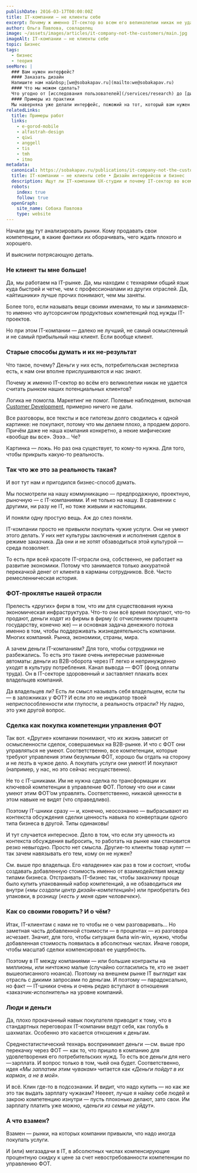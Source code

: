 ```yaml
---
publishDate: 2016-03-17T00:00:00Z
title: IT-компании — не клиенты себе
excerpt: Почему ж именно IT-сектор во всем его великолепии никак не удается считать рынком наших потенциальных клиентов?
author: Ольга Павлова, совладелец
image: ~/assets/images/articles/it-company-not-the-customers/main.jpg
imageAlt: IT-компании — не клиенты себе
topic: Бизнес
tags:
  - бизнес
  - теория
seeMore: |
  ### Вам нужен интерфейс?
  #### Заказать дизайн
  Напишите нам на&nbsp;[we@sobakapav.ru](mailto:we@sobakapav.ru)
  #### Что мы можем сделать?
  Что угодно от [исследования пользователей](/services/research) до [дизайна интерфейса под ключ](/services/ux-design). 
  #### Примеры из практики
  Мы наверняка уже делали интерфейс, пожожий на тот, который вам нужен. [Проверьте](https://sobakapav.ru/portfolio).
relatedLinks:
  title: Примеры работ
  links:
    - e-gorod-mobile
    - alfastrah-design
    - qiwi
    - anggell
    - tis
    - tmh
    - itmo
metadata:
  canonical: https://sobakapav.ru/publications/it-company-not-the-customers
  title: IT-компании — не клиенты себе • Дизайн интерфейсов и бизнес
  description: Ищут ли IT-компании UX-студии и почему IT-сектор во всем его великолепии никак не удается считать рынком наших потенциальных клиентов.
  robots:
    index: true
    follow: true
  openGraph:
    site_name: Собака Павлова
    type: website
---
```



Начали [мы](https://sobakapav.ru/) тут анализировать рынки. Кому продавать свои компетенции, в какие фантики их оборачивать, чего ждать плохого и хорошего.

И выяснили потрясающую деталь.

### Не клиент ты мне больше!

Да, мы работаем на IT-рынке. Да, мы находим с технарями общий язык куда быстрей и четче, чем с профессионалами из других отраслей. Да, «айтишники» лучше прочих понимают, чем мы заняты.

Более того, если называть вещи своими именами, то мы и занимаемся-то именно что аутсорсингом продуктовых компетенций под нужды IT-проектов.

Но при этом IT-компании — далеко не лучший, не самый осмысленный и не самый прибыльный наш клиент. Если вообще клиент.

### Старые способы думать и их не-результат

Что такое, почему? Деньги у них есть, потребительская экспертиза есть, к нам они вполне прислушиваются и нас знают.

Почему ж именно IT-сектор во всём его великолепии никак не удается считать рынком наших потенциальных клиентов?

Логика не помогла. Маркетинг не помог. Полевые наблюдения, включая [Customer Development](https://ru.wikipedia.org/wiki/%D0%A0%D0%B0%D0%B7%D0%B2%D0%B8%D1%82%D0%B8%D0%B5_%D0%BA%D0%BB%D0%B8%D0%B5%D0%BD%D1%82%D0%B0), примерно ничего не дали.

Все разговоры, все тексты и все гипотезы долго сводились к одной картинке: не покупают, потому что мы делаем плохо, а продаем дорого. Причём даже не наша компания конкретно, а некие мифические «вообще вы все». Ээээ… Че?

Картинка — ложь. Но раз она существует, то кому-то нужна. Для того, чтобы прикрыть какую-то реальность.

### Так что же это за реальность такая?

И вот тут нам и пригодился бизнес-способ думать.

Мы посмотрели на нашу коммуникацию — предпродажную, проектную, рыночную — с IT-компаниями. И не только на нашу. В сравнении с другими, ни разу не IT, но тоже живыми и настоящими.

И поняли одну простую вещь. Аж до слез поняли.

IT-компании просто не привыкли покупать чужие услуги. Они не умеют этого делать. У них нет культуры заключения и исполнения сделок в режиме заказчика. Да они и не хотят обзаводиться этой культурой — среда позволяет.

То есть при всей красоте IT-отрасли она, собственно, не работает на развитие экономики. Потому что занимается только аккуратной перекачкой денег от клиента в карманы сотрудников. Всё. Чисто ремесленническая история.

### ФОТ-проклятье нашей отрасли

Прелесть «других» фирм в том, что им для существования нужна экономическая инфраструктура. Что-то они всё время покупают, что-то продают, деньги ходят из фирмы в фирму (с отчислением процента государству, конечно же) — и основная задача денежного потока именно в том, чтобы поддерживать жизнедеятельность компании. Многих компаний. Рынка, экономики, страны, мира.

А зачем деньги IT-компаниям? Для того, чтобы сотрудники не разбежались. То есть это такие очень интересные разменные автоматы: деньги из B2B-оборота через IT легко и непринужденно уходят в культуру потребления. Канал вывода — ФОТ (фонд оплаты труда). Он в IT-секторе здоровенный и заставляет плакать всех владельцев компаний.

Да владельцев ли? Есть ли смысл называть себя владельцем, если ты — в заложниках у ФОТ? И если это не индикатор твоей неприспособленности или глупости, а реальность отрасли? Ну ладно, это уже другой вопрос.

### Сделка как покупка компетенции управления ФОТ

Так вот. «Другие» компании понимают, что их жизнь зависит от осмысленности сделок, совершаемых на B2B-рынке. И что с ФОТ они управляться не умеют. Соответственно, все компетенции, которые требуют управления этим безумным ФОТ, хорошо бы отдать на сторону и не лезть в чужое дело. А покупать услуги они умеют! И покупают (например, у нас, но это сейчас несущественно).

Не то с IT-шниками. Им не нужна сделка по трансформации их ключевой компетенции в управление ФОТ. Потому что они и сами умеют этим ФОТ’ом управлять. Соответственно, никакой ценности в этом навыке не видят (что справедливо).

Поэтому IT-шники сразу — и, конечно, неосознанно — выбрасывают из контекста обсуждения сделки ценность навыка по конвертации одного типа бизнеса в другой. Типы одинаковы!

И тут случается интересное. Дело в том, что если эту ценность из контекста обсуждения выбросить, то работать на рынке нам становится резко невыгодно. Просто нет смысла. Другие-то клиенты товар купят — так зачем навязывать его тем, кому он не нужен?

См. выше про владельца. Его «владение» как раз в том и состоит, чтобы создавать добавленную стоимость именно от взаимодействия между типами бизнеса. Отстраивать IT-бизнес так, чтобы заказчику проще было купить упакованный набор компетенций, а не обзаводиться им внутри (_«мы создали центр дизайн-компетенций»_) или приобретать без упаковки, в розницу (_«есть у меня один человечек»_).

### Как со своими говорить? И о чём?

Итак, IT-клиентам с нами не то чтобы не о чем разговаривать… Но заметная часть добавленной стоимости — в процентах — из разговора исчезает. Значит, для того, чтобы ситуация была win-win, нужно, чтобы добавленная стоимость появилась в абсолютных числах. Иначе говоря, чтобы масштаб сделки компенсировал ее ущербность.

Поэтому в IT между компаниями — или большие контракты на миллионы, или ничтожно малые (случайно согласились те, кто не знает вышеописанного нюанса). Поэтому на внешнем рынке IT выглядит как отрасль с дикими запросами по деньгам. И поэтому — парадоксально, но факт — IT-шники очень и очень редко вступают в отношения «заказчик-исполнитель» на уровне компаний.

### Люди и деньги

Да, плохо прокачанный навык покупателя приводит к тому, что в стандартных переговорах IT-компании ведут себя, как голубь в шахматах. Особенно это касается отношения к деньгам.

Среднестатистический технарь воспринимает деньги  — см. выше про перекачку через ФОТ —  как то, что пришло в компанию для удовлетворения его потребительских нужд. То есть все деньги для него — зарплата. И вопрос только в том, чьей она будет. Соответственно, идея _«Мы заплатим этим чувакам»_ читается как _«Деньги пойдут в их карман, а не в мой»._

И всё. Клин где-то в подсознании. И видит, что надо купить — но как же это так выдать зарплату чужакам? Неееет, лучше я найму себе людей и закрою компетенцию изнутри — пусть плохонько делают, зато свои. Им зарплату платить уже можно, _«деньги из семьи не уйдут»._

### А что взамен?

Взамен — рынки, на которых компании привыкли, что надо иногда покупать услуги.

И (или) мегазадачи в IT, в абсолютных числах компенсирующие процентную скидку к цене за счет невостребованности компетенции по управлению ФОТ.
